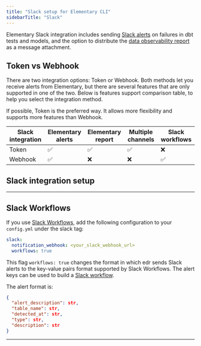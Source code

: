 ```yaml
---
title: "Slack setup for Elementary CLI"
sidebarTitle: "Slack"
---
```


Elementary Slack integration includes sending [Slack alerts](/oss/guides/send-slack-alerts) on failures in dbt tests and models, and the option to distribute the [data observability report](/oss/guides/generate-report-ui) as a message attachment.

## Token vs Webhook

There are two integration options: Token or Webhook.
Both methods let you receive alerts from Elementary, but there are several features that are only supported in one of the two.
Below is features support comparison table, to help you select the integration method.

<Info>
  If possible, Token is the preferred way. It allows more flexibility and
  supports more features than Webhook.
</Info>

| Slack integration | Elementary alerts | Elementary report | Multiple channels | Slack workflows |
| ----------------- | ----------------- | ----------------- | ----------------- | --------------- |
| Token             | ✅                | ✅                | ✅                | ❌              |
| Webhook           | ✅                | ❌                | ❌                | ✅              |

## Slack integration setup

<Snippet file="setup-slack-integration.mdx" />

---

## Slack Workflows

If you use [Slack Workflows](https://slack.com/features/workflow-automation), add the following configuration to your `config.yml` under the slack tag:

```yml config.yml
slack:
  notification_webhook: <your_slack_webhook_url>
  workflows: true
```

This flag `workflows: true` changes the format in which edr sends Slack alerts to the key-value pairs format supported by Slack Workflows.
The alert keys can be used to build a [Slack workflow](https://slack.com/help/articles/360053571454-Set-up-a-workflow-in-Slack).

The alert format is:

```json
{
  "alert_description": str,
  "table_name": str,
  "detected_at": str,
  "type": str,
  "description": str
}
```

---
